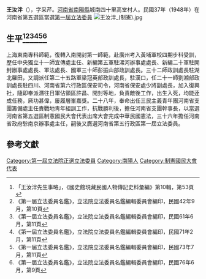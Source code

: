{{Infobox Officeholder
|姓名=王汝泮
|圖像=File:王汝泮.jpg
|圖像大小=200px
|圖像說明=  
|字    = 字采芹
|號    = 
|別名    = 
|出生名 = 
|出生日期 = 光緒三十一年九月十八日〔1905年10月16日〕
|出生地點 = 
|逝世日期 = {{dda|1992|10|22|1905|10|16}}
|逝世地點 = 臺北市國軍八一七醫院
|死因    = 
|墓地    = 
|墓地座標 = 
|籍貫    = [[河南省|河南省]][[南陽縣|南陽縣]]
|政黨    = 
|其他政黨 = 
|parents  = 
|配偶    = 
|伴侶    = 
|relatives  =  
|children  =  
|母校    = 
|著作    = 
|簽名    = 
|腳註    = 
|past    = 
}}
'''王汝泮'''（{{bd|1905年|10月16日|1992年|10月22日}}），字采芹。[[河南省|河南省]][[南陽縣|南陽縣]]城南四十里高堂村人。民國37年（1948年）在河南省第五選區當選[[第一屆立法委員|第一屆立法委員]]
[[File:王汝泮_(制憲).jpg|thumb]]
== 生平<ref>「王汝泮先生事略」，《國史館現藏民國人物傳記史料彙編》第10輯，第53頁</ref><ref>《第一屆立法委員名鑑》，立法院立法委員名鑑編輯委員會編印，民國42年9月，第10頁</ref><ref>《第一屆立法委員名鑑》，立法院立法委員名鑑編輯委員會編印，民國61年6月，第11頁</ref><ref>《第一屆立法委員名鑑》，立法院立法委員名鑑編輯委員會編印，民國71年2月，第11頁</ref><ref>《第一屆立法委員名鑑》，立法院立法委員名鑑編輯委員會編印，民國73年7月，第11頁</ref><ref>《第一屆立法委員名鑑》，立法院立法委員名鑑編輯委員會編印，民國76年6月，第9頁</ref> ==
上海東南專科師範，復轉入南開封第一師範，赴廣州考入黃埔軍校四期步科受訓，歷任中央獨立十一師宜傳處主任、新編第五軍駐漯河辦事處處長、新編二十軍駐開封辦事處處長、軍法處長、國軍三十師彭振山部政訓處長。三十二師政訓處長駐湖北羅田，又調派任第二十五路軍梁冠英部政訓處長，駐漢口，任二十一師劉湘部政訓處長駐四川、河南省第六行政區保安司令，河南省保安處少將副處長，加入復興社，隨即奉派潛往日軍佔領區許昌、開封等地，負責敵後工作，出生入死，均能逹成任務，厥功甚偉，屢履層峯嘉獎。二十八年，奉命出任三民主義青年團河南省支團籌備處主任責戰地靑年組訓工作，抗戰勝利後，擔任河南省支團幹事長，以當選河南省第五選區制憲國民大會代表出席大會完成中華民國憲法，三十六年擔任河南省政府騌南京辦事處主任，嗣後又膺選河南省第五行政區第一屆立法委員。
== 參考文獻 ==
{{reflist}}
{{中華民國第一屆立法委員}}
[[Category:第一屆立法院正選立法委員|Category:第一屆立法院正選立法委員]]
[[Category:南陽人|Category:南陽人]]
[[Category:制憲國民大會代表|Category:制憲國民大會代表]]